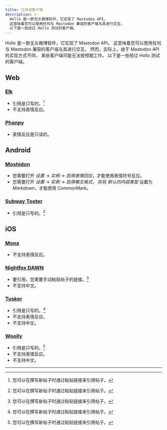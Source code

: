 ```yaml
---
title: 已测试客户端
description: >-
  Hollo 是一款无头微博软件，它实现了 Mastodon API。
  这意味着您可以使用任何与 Mastodon 兼容的客户端与其进行交互。
  以下是一些经过 Hollo 测试的客户端。
---
```



Hollo 是一款无头微博软件，它实现了 Mastodon API。
这意味着您可以使用任何与 Mastodon 兼容的客户端与其进行交互。
然而，实际上，由于 Mastodon API 的实现方式不同，
某些客户端可能无法按预期工作。
以下是一些经过 Hollo 测试的客户端。


Web
---

### [Elk](https://elk.zone/)
 
 -  引用是只写的。[^1]
 -  不支持表情反应。

[^1]: 您可以在撰写新帖子时通过粘贴链接来引用帖子。

### [Phanpy](https://phanpy.social/) <Badge text="推荐" />

 -  表情反应是只读的。


Android
-------

### [Moshidon](https://lucasggamerm.github.io/moshidon/) <Badge text="推荐" />
 
 -  您需要打开 *设置* → *实例* → *启用表情回应*，才能使用表情符号反应。
 -  您需要打开 *设置* → *实例* → *启用嘟文格式*，
    并将 *默认的内容类型* 设置为 *Markdown*，才能使用 CommonMark。

### [Subway Tooter](https://play.google.com/store/apps/details?id=jp.juggler.subwaytooter)

 -  引用是只写的。[^1]


iOS
---

### [Mona](https://getmona.app/)

 -  不支持表情反应。

### [Nightfox DAWN](https://noppe.dev/dawn) <Badge text="推荐" />

 -  要引用，您需要手动粘贴帖子的链接。[^1]
 -  不支持中文。

### [Tusker](https://vaccor.space/tusker/)

 -  引用是只写的。[^1]
 -  不支持表情反应。
 -  不支持中文。

### [Woolly](https://apps.apple.com/app/woolly-for-mastodon/id6444360628)

 -  引用是只写的。[^1]
 -  不支持表情反应。
 -  不支持中文。

----
